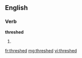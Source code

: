 ==English==

===Verb===
'''threshed'''

# {{past of|thresh}}

[[fr:threshed]]
[[mg:threshed]]
[[vi:threshed]]